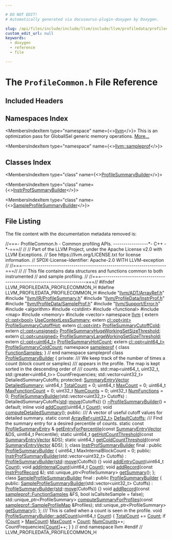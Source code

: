 ```yaml
---

# DO NOT EDIT!
# Automatically generated via docusaurus-plugin-doxygen by Doxygen.

slug: /api/files/include/include/llvm/include/llvm/profiledata/profilecommon-h
custom_edit_url: null
keywords:
  - doxygen
  - reference
  - file

---
```





# The `ProfileCommon.h` File Reference

<DoxygenPage pluginConfig={pluginConfig}>



## Included Headers

<IncludesList>
<IncludesListItem
  filePath="llvm/ADT/ArrayRef.h"
  permalink="/docs/api/files/include/include/llvm/include/llvm/adt/arrayref-h"
  isLocal="true" />
<IncludesListItem
  filePath="llvm/IR/ProfileSummary.h"
  permalink="/docs/api/files/include/include/llvm/include/llvm/ir/profilesummary-h"
  isLocal="true" />
<IncludesListItem
  filePath="llvm/ProfileData/InstrProf.h"
  permalink="/docs/api/files/include/include/llvm/include/llvm/profiledata/instrprof-h"
  isLocal="true" />
<IncludesListItem
  filePath="llvm/ProfileData/SampleProf.h"
  permalink="/docs/api/files/include/include/llvm/include/llvm/profiledata/sampleprof-h"
  isLocal="true" />
<IncludesListItem
  filePath="llvm/Support/Error.h"
  permalink="/docs/api/files/include/include/llvm/include/llvm/support/error-h"
  isLocal="true" />
<IncludesListItem
  filePath="algorithm"
  permalink=""
  isLocal="false" />
<IncludesListItem
  filePath="cstdint"
  permalink=""
  isLocal="false" />
<IncludesListItem
  filePath="functional"
  permalink=""
  isLocal="false" />
<IncludesListItem
  filePath="map"
  permalink=""
  isLocal="false" />
<IncludesListItem
  filePath="memory"
  permalink=""
  isLocal="false" />
<IncludesListItem
  filePath="vector"
  permalink=""
  isLocal="false" />
</IncludesList>

## Namespaces Index

<MembersIndex>

<MembersIndexItem
  type="namespace"
  name={<><a href="/docs/api/namespaces/llvm">llvm</a></>}>
This is an optimization pass for GlobalISel generic memory operations. <a href="/docs/api/namespaces/llvm/#details">More...</a>
</MembersIndexItem>

<MembersIndexItem
  type="namespace"
  name={<><a href="/docs/api/namespaces/llvm/sampleprof">llvm::sampleprof</a></>}>
</MembersIndexItem>

</MembersIndex>

## Classes Index

<MembersIndex>

<MembersIndexItem
  type="class"
  name={<><a href="/docs/api/classes/llvm/profilesummarybuilder">ProfileSummaryBuilder</a></>}>
</MembersIndexItem>

<MembersIndexItem
  type="class"
  name={<><a href="/docs/api/classes/llvm/instrprofsummarybuilder">InstrProfSummaryBuilder</a></>}>
</MembersIndexItem>

<MembersIndexItem
  type="class"
  name={<><a href="/docs/api/classes/llvm/sampleprofilesummarybuilder">SampleProfileSummaryBuilder</a></>}>
</MembersIndexItem>

</MembersIndex>


## File Listing

The file content with the documentation metadata removed is:

<ProgramListing>

<Link id="l00001" /><CodeLine lineNumber="1"><Highlight kind="comment">//===- ProfileCommon.h - Common profiling APIs. -----------------&#42;- C++ -&#42;-===//</Highlight><Highlight kind="normal"></Highlight></CodeLine>
<Link id="l00002" /><CodeLine lineNumber="2"><Highlight kind="normal"></Highlight><Highlight kind="comment">//</Highlight><Highlight kind="normal"></Highlight></CodeLine>
<Link id="l00003" /><CodeLine lineNumber="3"><Highlight kind="normal"></Highlight><Highlight kind="comment">// Part of the LLVM Project, under the Apache License v2.0 with LLVM Exceptions.</Highlight><Highlight kind="normal"></Highlight></CodeLine>
<Link id="l00004" /><CodeLine lineNumber="4"><Highlight kind="normal"></Highlight><Highlight kind="comment">// See https://llvm.org/LICENSE.txt for license information.</Highlight><Highlight kind="normal"></Highlight></CodeLine>
<Link id="l00005" /><CodeLine lineNumber="5"><Highlight kind="normal"></Highlight><Highlight kind="comment">// SPDX-License-Identifier: Apache-2.0 WITH LLVM-exception</Highlight><Highlight kind="normal"></Highlight></CodeLine>
<Link id="l00006" /><CodeLine lineNumber="6"><Highlight kind="normal"></Highlight><Highlight kind="comment">//</Highlight><Highlight kind="normal"></Highlight></CodeLine>
<Link id="l00007" /><CodeLine lineNumber="7"><Highlight kind="normal"></Highlight><Highlight kind="comment">//===----------------------------------------------------------------------===//</Highlight><Highlight kind="normal"></Highlight></CodeLine>
<Link id="l00008" /><CodeLine lineNumber="8"><Highlight kind="normal"></Highlight><Highlight kind="comment">//</Highlight><Highlight kind="normal"></Highlight></CodeLine>
<Link id="l00009" /><CodeLine lineNumber="9"><Highlight kind="normal"></Highlight><Highlight kind="comment">// This file contains data structures and functions common to both instrumented</Highlight><Highlight kind="normal"></Highlight></CodeLine>
<Link id="l00010" /><CodeLine lineNumber="10"><Highlight kind="normal"></Highlight><Highlight kind="comment">// and sample profiling.</Highlight><Highlight kind="normal"></Highlight></CodeLine>
<Link id="l00011" /><CodeLine lineNumber="11"><Highlight kind="normal"></Highlight><Highlight kind="comment">//</Highlight><Highlight kind="normal"></Highlight></CodeLine>
<Link id="l00012" /><CodeLine lineNumber="12"><Highlight kind="normal"></Highlight><Highlight kind="comment">//===----------------------------------------------------------------------===//</Highlight><Highlight kind="normal"></Highlight></CodeLine>
<Link id="l00013" /><CodeLine lineNumber="13"><Highlight kind="normal"></Highlight></CodeLine>
<Link id="l00014" /><CodeLine lineNumber="14"><Highlight kind="normal"></Highlight><Highlight kind="preprocessor">#ifndef LLVM&#95;PROFILEDATA&#95;PROFILECOMMON&#95;H</Highlight><Highlight kind="normal"></Highlight></CodeLine>
<Link id="l00015" /><CodeLine lineNumber="15"><Highlight kind="normal"></Highlight><Highlight kind="preprocessor">#define LLVM&#95;PROFILEDATA&#95;PROFILECOMMON&#95;H</Highlight><Highlight kind="normal"></Highlight></CodeLine>
<Link id="l00016" /><CodeLine lineNumber="16"><Highlight kind="normal"></Highlight></CodeLine>
<Link id="l00017" /><CodeLine lineNumber="17"><Highlight kind="normal"></Highlight><Highlight kind="preprocessor">#include &quot;<a href="/docs/api/files/include/include/llvm/include/llvm/adt/arrayref-h">llvm/ADT/ArrayRef.h</a>&quot;</Highlight><Highlight kind="normal"></Highlight></CodeLine>
<Link id="l00018" /><CodeLine lineNumber="18"><Highlight kind="normal"></Highlight><Highlight kind="preprocessor">#include &quot;<a href="/docs/api/files/include/include/llvm/include/llvm/ir/profilesummary-h">llvm/IR/ProfileSummary.h</a>&quot;</Highlight><Highlight kind="normal"></Highlight></CodeLine>
<Link id="l00019" /><CodeLine lineNumber="19"><Highlight kind="normal"></Highlight><Highlight kind="preprocessor">#include &quot;<a href="/docs/api/files/include/include/llvm/include/llvm/profiledata/instrprof-h">llvm/ProfileData/InstrProf.h</a>&quot;</Highlight><Highlight kind="normal"></Highlight></CodeLine>
<Link id="l00020" /><CodeLine lineNumber="20"><Highlight kind="normal"></Highlight><Highlight kind="preprocessor">#include &quot;<a href="/docs/api/files/include/include/llvm/include/llvm/profiledata/sampleprof-h">llvm/ProfileData/SampleProf.h</a>&quot;</Highlight><Highlight kind="normal"></Highlight></CodeLine>
<Link id="l00021" /><CodeLine lineNumber="21"><Highlight kind="normal"></Highlight><Highlight kind="preprocessor">#include &quot;<a href="/docs/api/files/include/include/llvm/include/llvm/support/error-h">llvm/Support/Error.h</a>&quot;</Highlight><Highlight kind="normal"></Highlight></CodeLine>
<Link id="l00022" /><CodeLine lineNumber="22"><Highlight kind="normal"></Highlight><Highlight kind="preprocessor">#include &lt;algorithm&gt;</Highlight><Highlight kind="normal"></Highlight></CodeLine>
<Link id="l00023" /><CodeLine lineNumber="23"><Highlight kind="normal"></Highlight><Highlight kind="preprocessor">#include &lt;cstdint&gt;</Highlight><Highlight kind="normal"></Highlight></CodeLine>
<Link id="l00024" /><CodeLine lineNumber="24"><Highlight kind="normal"></Highlight><Highlight kind="preprocessor">#include &lt;functional&gt;</Highlight><Highlight kind="normal"></Highlight></CodeLine>
<Link id="l00025" /><CodeLine lineNumber="25"><Highlight kind="normal"></Highlight><Highlight kind="preprocessor">#include &lt;map&gt;</Highlight><Highlight kind="normal"></Highlight></CodeLine>
<Link id="l00026" /><CodeLine lineNumber="26"><Highlight kind="normal"></Highlight><Highlight kind="preprocessor">#include &lt;memory&gt;</Highlight><Highlight kind="normal"></Highlight></CodeLine>
<Link id="l00027" /><CodeLine lineNumber="27"><Highlight kind="normal"></Highlight><Highlight kind="preprocessor">#include &lt;vector&gt;</Highlight><Highlight kind="normal"></Highlight></CodeLine>
<Link id="l00028" /><CodeLine lineNumber="28"><Highlight kind="normal"></Highlight></CodeLine>
<Link id="l00029" /><CodeLine lineNumber="29"><Highlight kind="normal"></Highlight><Highlight kind="keyword">namespace </Highlight><Highlight kind="normal"><a href="/docs/api/namespaces/llvm">llvm</a> &#123;</Highlight></CodeLine>
<Link id="l00030" /><CodeLine lineNumber="30"><Highlight kind="normal"></Highlight></CodeLine>
<Link id="l00031" /><CodeLine lineNumber="31"><Highlight kind="normal"></Highlight><Highlight kind="keyword">extern</Highlight><Highlight kind="normal"> <a href="/docs/api/classes/llvm/cl/opt">cl::opt&lt;bool&gt;</a> <a href="/docs/api/namespaces/llvm/#a37af40e7dd3519c08eae50c32e923b36">UseContextLessSummary</a>;</Highlight></CodeLine>
<Link id="l00032" /><CodeLine lineNumber="32"><Highlight kind="normal"></Highlight><Highlight kind="keyword">extern</Highlight><Highlight kind="normal"> <a href="/docs/api/classes/llvm/cl/opt">cl::opt&lt;int&gt;</a> <a href="/docs/api/namespaces/llvm/#ab8c5449d8525fb94dfca2cde6ae665d9">ProfileSummaryCutoffHot</a>;</Highlight></CodeLine>
<Link id="l00033" /><CodeLine lineNumber="33"><Highlight kind="normal"></Highlight><Highlight kind="keyword">extern</Highlight><Highlight kind="normal"> <a href="/docs/api/classes/llvm/cl/opt">cl::opt&lt;int&gt;</a> <a href="/docs/api/namespaces/llvm/#a9643b788b4bd56054af2148a53cafe0d">ProfileSummaryCutoffCold</a>;</Highlight></CodeLine>
<Link id="l00034" /><CodeLine lineNumber="34"><Highlight kind="normal"></Highlight><Highlight kind="keyword">extern</Highlight><Highlight kind="normal"> <a href="/docs/api/classes/llvm/cl/opt">cl::opt&lt;unsigned&gt;</a> <a href="/docs/api/namespaces/llvm/#af71f7934acd17c59c5109ec87400c57f">ProfileSummaryHugeWorkingSetSizeThreshold</a>;</Highlight></CodeLine>
<Link id="l00035" /><CodeLine lineNumber="35"><Highlight kind="normal"></Highlight><Highlight kind="keyword">extern</Highlight><Highlight kind="normal"> <a href="/docs/api/classes/llvm/cl/opt">cl::opt&lt;unsigned&gt;</a> <a href="/docs/api/namespaces/llvm/#aa2411164bf7e25a140b5c29faa5c1a9f">ProfileSummaryLargeWorkingSetSizeThreshold</a>;</Highlight></CodeLine>
<Link id="l00036" /><CodeLine lineNumber="36"><Highlight kind="normal"></Highlight><Highlight kind="keyword">extern</Highlight><Highlight kind="normal"> <a href="/docs/api/classes/llvm/cl/opt">cl::opt&lt;uint64&#95;t&gt;</a> <a href="/docs/api/namespaces/llvm/#a25ffc729a5833631efdbd68b2b6ba6ff">ProfileSummaryHotCount</a>;</Highlight></CodeLine>
<Link id="l00037" /><CodeLine lineNumber="37"><Highlight kind="normal"></Highlight><Highlight kind="keyword">extern</Highlight><Highlight kind="normal"> <a href="/docs/api/classes/llvm/cl/opt">cl::opt&lt;uint64&#95;t&gt;</a> <a href="/docs/api/namespaces/llvm/#a44e9929ed54f9a66fca59802c657c629">ProfileSummaryColdCount</a>;</Highlight></CodeLine>
<Link id="l00038" /><CodeLine lineNumber="38"><Highlight kind="normal"></Highlight></CodeLine>
<Link id="l00039" /><CodeLine lineNumber="39"><Highlight kind="normal"></Highlight><Highlight kind="keyword">namespace </Highlight><Highlight kind="normal"><a href="/docs/api/namespaces/llvm/sampleprof">sampleprof</a> &#123;</Highlight></CodeLine>
<Link id="l00040" /><CodeLine lineNumber="40"><Highlight kind="normal"></Highlight></CodeLine>
<Link id="l00041" /><CodeLine lineNumber="41"><Highlight kind="normal"></Highlight><Highlight kind="keyword">class </Highlight><Highlight kind="normal"><a href="/docs/api/classes/llvm/sampleprof/functionsamples">FunctionSamples</a>;</Highlight></CodeLine>
<Link id="l00042" /><CodeLine lineNumber="42"><Highlight kind="normal"></Highlight></CodeLine>
<Link id="l00043" /><CodeLine lineNumber="43"><Highlight kind="normal">&#125; </Highlight><Highlight kind="comment">// end namespace sampleprof</Highlight><Highlight kind="normal"></Highlight></CodeLine>
<Link id="l00044" /><CodeLine lineNumber="44"><Highlight kind="normal"></Highlight></CodeLine>
<Link id="l00045" /><CodeLine lineNumber="45" lineLink="/docs/api/classes/llvm/profilesummarybuilder"><Highlight kind="normal"></Highlight><Highlight kind="keyword">class </Highlight><Highlight kind="normal"><a href="/docs/api/classes/llvm/profilesummarybuilder/#ab24fb220148ef06233b2609976f3da9e">ProfileSummaryBuilder</a> &#123;</Highlight></CodeLine>
<Link id="l00046" /><CodeLine lineNumber="46"><Highlight kind="normal"></Highlight><Highlight kind="keyword">private</Highlight><Highlight kind="normal">:</Highlight><Highlight kind="comment"></Highlight></CodeLine>
<Link id="l00047" /><CodeLine lineNumber="47"><Highlight kind="comment">  /// We keep track of the number of times a count (block count or samples)</Highlight></CodeLine>
<Link id="l00048" /><CodeLine lineNumber="48"><Highlight kind="comment">  /// appears in the profile. The map is kept sorted in the descending order of</Highlight></CodeLine>
<Link id="l00049" /><CodeLine lineNumber="49"><Highlight kind="comment">  /// counts.</Highlight><Highlight kind="normal"></Highlight></CodeLine>
<Link id="l00050" /><CodeLine lineNumber="50"><Highlight kind="normal">  std::map&lt;uint64&#95;t, uint32&#95;t, std::greater&lt;uint64&#95;t&gt;&gt; CountFrequencies;</Highlight></CodeLine>
<Link id="l00051" /><CodeLine lineNumber="51"><Highlight kind="normal">  std::vector&lt;uint32&#95;t&gt; DetailedSummaryCutoffs;</Highlight></CodeLine>
<Link id="l00052" /><CodeLine lineNumber="52"><Highlight kind="normal"></Highlight></CodeLine>
<Link id="l00053" /><CodeLine lineNumber="53"><Highlight kind="normal"></Highlight><Highlight kind="keyword">protected</Highlight><Highlight kind="normal">:</Highlight></CodeLine>
<Link id="l00054" /><CodeLine lineNumber="54" lineLink="/docs/api/classes/llvm/profilesummarybuilder/#ad028b48e4b5b572a4d192042c467ac80"><Highlight kind="normal">  <a href="/docs/api/namespaces/llvm/#ad9c07a9deae5d8875d689410d756168d">SummaryEntryVector</a> <a href="/docs/api/classes/llvm/profilesummarybuilder/#ad028b48e4b5b572a4d192042c467ac80">DetailedSummary</a>;</Highlight></CodeLine>
<Link id="l00055" /><CodeLine lineNumber="55" lineLink="/docs/api/classes/llvm/profilesummarybuilder/#a9f4b516c5122d851880c9e1f2cf59520"><Highlight kind="normal">  uint64&#95;t <a href="/docs/api/classes/llvm/profilesummarybuilder/#a9f4b516c5122d851880c9e1f2cf59520">TotalCount</a> = 0;</Highlight></CodeLine>
<Link id="l00056" /><CodeLine lineNumber="56" lineLink="/docs/api/classes/llvm/profilesummarybuilder/#a1680e5f0b03a6e19ab4b9043a2db4c56"><Highlight kind="normal">  uint64&#95;t <a href="/docs/api/classes/llvm/profilesummarybuilder/#a1680e5f0b03a6e19ab4b9043a2db4c56">MaxCount</a> = 0;</Highlight></CodeLine>
<Link id="l00057" /><CodeLine lineNumber="57" lineLink="/docs/api/classes/llvm/profilesummarybuilder/#a72a11c11194d7fa532931fa9421c7021"><Highlight kind="normal">  uint64&#95;t <a href="/docs/api/classes/llvm/profilesummarybuilder/#a72a11c11194d7fa532931fa9421c7021">MaxFunctionCount</a> = 0;</Highlight></CodeLine>
<Link id="l00058" /><CodeLine lineNumber="58" lineLink="/docs/api/classes/llvm/profilesummarybuilder/#adf42bc6121e00b01b160019b4761c546"><Highlight kind="normal">  uint32&#95;t <a href="/docs/api/classes/llvm/profilesummarybuilder/#adf42bc6121e00b01b160019b4761c546">NumCounts</a> = 0;</Highlight></CodeLine>
<Link id="l00059" /><CodeLine lineNumber="59" lineLink="/docs/api/classes/llvm/profilesummarybuilder/#ac145bd9c0722766b91ad79062cb1028f"><Highlight kind="normal">  uint32&#95;t <a href="/docs/api/classes/llvm/profilesummarybuilder/#ac145bd9c0722766b91ad79062cb1028f">NumFunctions</a> = 0;</Highlight></CodeLine>
<Link id="l00060" /><CodeLine lineNumber="60"><Highlight kind="normal"></Highlight></CodeLine>
<Link id="l00061" /><CodeLine lineNumber="61" lineLink="/docs/api/classes/llvm/profilesummarybuilder/#ab24fb220148ef06233b2609976f3da9e"><Highlight kind="normal">  <a href="/docs/api/classes/llvm/profilesummarybuilder/#ab24fb220148ef06233b2609976f3da9e">ProfileSummaryBuilder</a>(std::vector&lt;uint32&#95;t&gt; Cutoffs)</Highlight></CodeLine>
<Link id="l00062" /><CodeLine lineNumber="62"><Highlight kind="normal">      : DetailedSummaryCutoffs(<a href="/docs/api/namespaces/std">std</a>::<a href="/docs/api/namespaces/llvm/#abfc9c7ecf70f66901e439f7c04ef3dbb">move</a>(Cutoffs)) &#123;&#125;</Highlight></CodeLine>
<Link id="l00063" /><CodeLine lineNumber="63" lineLink="/docs/api/classes/llvm/profilesummarybuilder/#a47cb5566f491d0c18288b3e55ff1dc3b"><Highlight kind="normal">  <a href="/docs/api/classes/llvm/profilesummarybuilder/#a47cb5566f491d0c18288b3e55ff1dc3b">~ProfileSummaryBuilder</a>() = </Highlight><Highlight kind="keywordflow">default</Highlight><Highlight kind="normal">;</Highlight></CodeLine>
<Link id="l00064" /><CodeLine lineNumber="64"><Highlight kind="normal"></Highlight></CodeLine>
<Link id="l00065" /><CodeLine lineNumber="65"><Highlight kind="normal">  </Highlight><Highlight kind="keyword">inline</Highlight><Highlight kind="normal"> </Highlight><Highlight kind="keywordtype">void</Highlight><Highlight kind="normal"> <a href="/docs/api/classes/llvm/profilesummarybuilder/#a28089a7d5a36c764dfe33f9f44b47d87">addCount</a>(uint64&#95;t <a href="/docs/api/namespaces/llvm/#a845e08be4b0320d66901a66b0c0e9509">Count</a>);</Highlight></CodeLine>
<Link id="l00066" /><CodeLine lineNumber="66"><Highlight kind="normal">  </Highlight><Highlight kind="keywordtype">void</Highlight><Highlight kind="normal"> <a href="/docs/api/classes/llvm/profilesummarybuilder/#a0cf99f7dc09e330137cb10a3a42c12b3">computeDetailedSummary</a>();</Highlight></CodeLine>
<Link id="l00067" /><CodeLine lineNumber="67"><Highlight kind="normal"></Highlight></CodeLine>
<Link id="l00068" /><CodeLine lineNumber="68"><Highlight kind="normal"></Highlight><Highlight kind="keyword">public</Highlight><Highlight kind="normal">:</Highlight><Highlight kind="comment"></Highlight></CodeLine>
<Link id="l00069" /><CodeLine lineNumber="69"><Highlight kind="comment">  /// A vector of useful cutoff values for detailed summary.</Highlight><Highlight kind="normal"></Highlight></CodeLine>
<Link id="l00070" /><CodeLine lineNumber="70" lineLink="/docs/api/classes/llvm/profilesummarybuilder/#a9b2e51220aabb88a132d3bc8fbdf5a66"><Highlight kind="normal">  </Highlight><Highlight kind="keyword">static</Highlight><Highlight kind="normal"> </Highlight><Highlight kind="keyword">const</Highlight><Highlight kind="normal"> <a href="/docs/api/classes/llvm/arrayref">ArrayRef&lt;uint32&#95;t&gt;</a> <a href="/docs/api/classes/llvm/profilesummarybuilder/#a9b2e51220aabb88a132d3bc8fbdf5a66">DefaultCutoffs</a>;</Highlight></CodeLine>
<Link id="l00071" /><CodeLine lineNumber="71"><Highlight kind="normal"></Highlight><Highlight kind="comment"></Highlight></CodeLine>
<Link id="l00072" /><CodeLine lineNumber="72"><Highlight kind="comment">  /// Find the summary entry for a desired percentile of counts.</Highlight><Highlight kind="normal"></Highlight></CodeLine>
<Link id="l00073" /><CodeLine lineNumber="73"><Highlight kind="normal">  </Highlight><Highlight kind="keyword">static</Highlight><Highlight kind="normal"> </Highlight><Highlight kind="keyword">const</Highlight><Highlight kind="normal"> <a href="/docs/api/structs/llvm/profilesummaryentry">ProfileSummaryEntry</a> &amp;</Highlight></CodeLine>
<Link id="l00074" /><CodeLine lineNumber="74"><Highlight kind="normal">  <a href="/docs/api/classes/llvm/profilesummarybuilder/#a2dfdd1a19e144d5bda3e85eed520c036">getEntryForPercentile</a>(</Highlight><Highlight kind="keyword">const</Highlight><Highlight kind="normal"> <a href="/docs/api/namespaces/llvm/#ad9c07a9deae5d8875d689410d756168d">SummaryEntryVector</a> &amp;DS, uint64&#95;t Percentile);</Highlight></CodeLine>
<Link id="l00075" /><CodeLine lineNumber="75"><Highlight kind="normal">  </Highlight><Highlight kind="keyword">static</Highlight><Highlight kind="normal"> uint64&#95;t <a href="/docs/api/classes/llvm/profilesummarybuilder/#ad9f81ccf878be56999d549123f628a9a">getHotCountThreshold</a>(</Highlight><Highlight kind="keyword">const</Highlight><Highlight kind="normal"> <a href="/docs/api/namespaces/llvm/#ad9c07a9deae5d8875d689410d756168d">SummaryEntryVector</a> &amp;DS);</Highlight></CodeLine>
<Link id="l00076" /><CodeLine lineNumber="76"><Highlight kind="normal">  </Highlight><Highlight kind="keyword">static</Highlight><Highlight kind="normal"> uint64&#95;t <a href="/docs/api/classes/llvm/profilesummarybuilder/#ada15196a850a1aba577e73e5f29b14d9">getColdCountThreshold</a>(</Highlight><Highlight kind="keyword">const</Highlight><Highlight kind="normal"> <a href="/docs/api/namespaces/llvm/#ad9c07a9deae5d8875d689410d756168d">SummaryEntryVector</a> &amp;DS);</Highlight></CodeLine>
<Link id="l00077" /><CodeLine lineNumber="77"><Highlight kind="normal">&#125;;</Highlight></CodeLine>
<Link id="l00078" /><CodeLine lineNumber="78"><Highlight kind="normal"></Highlight></CodeLine>
<Link id="l00079" /><CodeLine lineNumber="79" lineLink="/docs/api/classes/llvm/instrprofsummarybuilder"><Highlight kind="normal"></Highlight><Highlight kind="keyword">class </Highlight><Highlight kind="normal"><a href="/docs/api/classes/llvm/instrprofsummarybuilder/#ae8747e71b83f766bb1c7105a0e89bf07">InstrProfSummaryBuilder</a> final : </Highlight><Highlight kind="keyword">public</Highlight><Highlight kind="normal"> <a href="/docs/api/classes/llvm/profilesummarybuilder/#ab24fb220148ef06233b2609976f3da9e">ProfileSummaryBuilder</a> &#123;</Highlight></CodeLine>
<Link id="l00080" /><CodeLine lineNumber="80"><Highlight kind="normal">  uint64&#95;t MaxInternalBlockCount = 0;</Highlight></CodeLine>
<Link id="l00081" /><CodeLine lineNumber="81"><Highlight kind="normal"></Highlight></CodeLine>
<Link id="l00082" /><CodeLine lineNumber="82"><Highlight kind="normal"></Highlight><Highlight kind="keyword">public</Highlight><Highlight kind="normal">:</Highlight></CodeLine>
<Link id="l00083" /><CodeLine lineNumber="83" lineLink="/docs/api/classes/llvm/instrprofsummarybuilder/#ae8747e71b83f766bb1c7105a0e89bf07"><Highlight kind="normal">  <a href="/docs/api/classes/llvm/instrprofsummarybuilder/#ae8747e71b83f766bb1c7105a0e89bf07">InstrProfSummaryBuilder</a>(std::vector&lt;uint32&#95;t&gt; Cutoffs)</Highlight></CodeLine>
<Link id="l00084" /><CodeLine lineNumber="84"><Highlight kind="normal">      : <a href="/docs/api/classes/llvm/profilesummarybuilder/#ab24fb220148ef06233b2609976f3da9e">ProfileSummaryBuilder</a>(<a href="/docs/api/namespaces/std">std</a>::<a href="/docs/api/namespaces/llvm/#abfc9c7ecf70f66901e439f7c04ef3dbb">move</a>(Cutoffs)) &#123;&#125;</Highlight></CodeLine>
<Link id="l00085" /><CodeLine lineNumber="85"><Highlight kind="normal"></Highlight></CodeLine>
<Link id="l00086" /><CodeLine lineNumber="86"><Highlight kind="normal">  </Highlight><Highlight kind="keywordtype">void</Highlight><Highlight kind="normal"> <a href="/docs/api/classes/llvm/instrprofsummarybuilder/#ad877eb5253ae859efe7aef03e4c54e55">addEntryCount</a>(uint64&#95;t <a href="/docs/api/namespaces/llvm/#a845e08be4b0320d66901a66b0c0e9509">Count</a>);</Highlight></CodeLine>
<Link id="l00087" /><CodeLine lineNumber="87"><Highlight kind="normal">  </Highlight><Highlight kind="keywordtype">void</Highlight><Highlight kind="normal"> <a href="/docs/api/classes/llvm/instrprofsummarybuilder/#a2002e9c0d71251ac2410f38173a383ca">addInternalCount</a>(uint64&#95;t <a href="/docs/api/namespaces/llvm/#a845e08be4b0320d66901a66b0c0e9509">Count</a>);</Highlight></CodeLine>
<Link id="l00088" /><CodeLine lineNumber="88"><Highlight kind="normal"></Highlight></CodeLine>
<Link id="l00089" /><CodeLine lineNumber="89"><Highlight kind="normal">  </Highlight><Highlight kind="keywordtype">void</Highlight><Highlight kind="normal"> <a href="/docs/api/classes/llvm/instrprofsummarybuilder/#aa99a638f9bdb5ab1005ba66d099cbd44">addRecord</a>(</Highlight><Highlight kind="keyword">const</Highlight><Highlight kind="normal"> <a href="/docs/api/structs/llvm/instrprofrecord">InstrProfRecord</a> &amp;);</Highlight></CodeLine>
<Link id="l00090" /><CodeLine lineNumber="90"><Highlight kind="normal">  std::unique&#95;ptr&lt;ProfileSummary&gt; <a href="/docs/api/classes/llvm/instrprofsummarybuilder/#a3d13ddc46d3f3bb1f92b191513008e5a">getSummary</a>();</Highlight></CodeLine>
<Link id="l00091" /><CodeLine lineNumber="91"><Highlight kind="normal">&#125;;</Highlight></CodeLine>
<Link id="l00092" /><CodeLine lineNumber="92"><Highlight kind="normal"></Highlight></CodeLine>
<Link id="l00093" /><CodeLine lineNumber="93" lineLink="/docs/api/classes/llvm/sampleprofilesummarybuilder"><Highlight kind="normal"></Highlight><Highlight kind="keyword">class </Highlight><Highlight kind="normal"><a href="/docs/api/classes/llvm/sampleprofilesummarybuilder/#abbfb3ab120a9cd59c8404b7065230d55">SampleProfileSummaryBuilder</a> final : </Highlight><Highlight kind="keyword">public</Highlight><Highlight kind="normal"> <a href="/docs/api/classes/llvm/profilesummarybuilder/#ab24fb220148ef06233b2609976f3da9e">ProfileSummaryBuilder</a> &#123;</Highlight></CodeLine>
<Link id="l00094" /><CodeLine lineNumber="94"><Highlight kind="normal"></Highlight><Highlight kind="keyword">public</Highlight><Highlight kind="normal">:</Highlight></CodeLine>
<Link id="l00095" /><CodeLine lineNumber="95" lineLink="/docs/api/classes/llvm/sampleprofilesummarybuilder/#abbfb3ab120a9cd59c8404b7065230d55"><Highlight kind="normal">  <a href="/docs/api/classes/llvm/sampleprofilesummarybuilder/#abbfb3ab120a9cd59c8404b7065230d55">SampleProfileSummaryBuilder</a>(std::vector&lt;uint32&#95;t&gt; Cutoffs)</Highlight></CodeLine>
<Link id="l00096" /><CodeLine lineNumber="96"><Highlight kind="normal">      : <a href="/docs/api/classes/llvm/profilesummarybuilder/#ab24fb220148ef06233b2609976f3da9e">ProfileSummaryBuilder</a>(<a href="/docs/api/namespaces/std">std</a>::<a href="/docs/api/namespaces/llvm/#abfc9c7ecf70f66901e439f7c04ef3dbb">move</a>(Cutoffs)) &#123;&#125;</Highlight></CodeLine>
<Link id="l00097" /><CodeLine lineNumber="97"><Highlight kind="normal"></Highlight></CodeLine>
<Link id="l00098" /><CodeLine lineNumber="98"><Highlight kind="normal">  </Highlight><Highlight kind="keywordtype">void</Highlight><Highlight kind="normal"> <a href="/docs/api/classes/llvm/sampleprofilesummarybuilder/#ab20d61c84972c3e0c411adb569076d78">addRecord</a>(</Highlight><Highlight kind="keyword">const</Highlight><Highlight kind="normal"> <a href="/docs/api/classes/llvm/sampleprof/functionsamples">sampleprof::FunctionSamples</a> &amp;FS,</Highlight></CodeLine>
<Link id="l00099" /><CodeLine lineNumber="99"><Highlight kind="normal">                 </Highlight><Highlight kind="keywordtype">bool</Highlight><Highlight kind="normal"> isCallsiteSample = </Highlight><Highlight kind="keyword">false</Highlight><Highlight kind="normal">);</Highlight></CodeLine>
<Link id="l00100" /><CodeLine lineNumber="100"><Highlight kind="normal">  std::unique&#95;ptr&lt;ProfileSummary&gt;</Highlight></CodeLine>
<Link id="l00101" /><CodeLine lineNumber="101"><Highlight kind="normal">  <a href="/docs/api/classes/llvm/sampleprofilesummarybuilder/#aa77c45e5b6c316812092a7e8a1e30143">computeSummaryForProfiles</a>(</Highlight><Highlight kind="keyword">const</Highlight><Highlight kind="normal"> <a href="/docs/api/classes/llvm/sampleprof/sampleprofilemap">sampleprof::SampleProfileMap</a> &amp;Profiles);</Highlight></CodeLine>
<Link id="l00102" /><CodeLine lineNumber="102"><Highlight kind="normal">  std::unique&#95;ptr&lt;ProfileSummary&gt; <a href="/docs/api/classes/llvm/sampleprofilesummarybuilder/#a1398195ea49701192f046b104172c2db">getSummary</a>();</Highlight></CodeLine>
<Link id="l00103" /><CodeLine lineNumber="103"><Highlight kind="normal">&#125;;</Highlight></CodeLine>
<Link id="l00104" /><CodeLine lineNumber="104"><Highlight kind="normal"></Highlight><Highlight kind="comment"></Highlight></CodeLine>
<Link id="l00105" /><CodeLine lineNumber="105"><Highlight kind="comment">/// This is called when a count is seen in the profile.</Highlight><Highlight kind="normal"></Highlight></CodeLine>
<Link id="l00106" /><CodeLine lineNumber="106" lineLink="/docs/api/classes/llvm/profilesummarybuilder/#a28089a7d5a36c764dfe33f9f44b47d87"><Highlight kind="normal"></Highlight><Highlight kind="keywordtype">void</Highlight><Highlight kind="normal"> <a href="/docs/api/classes/llvm/profilesummarybuilder/#a28089a7d5a36c764dfe33f9f44b47d87">ProfileSummaryBuilder::addCount</a>(uint64&#95;t <a href="/docs/api/namespaces/llvm/#a845e08be4b0320d66901a66b0c0e9509">Count</a>) &#123;</Highlight></CodeLine>
<Link id="l00107" /><CodeLine lineNumber="107"><Highlight kind="normal">  <a href="/docs/api/classes/llvm/profilesummarybuilder/#a9f4b516c5122d851880c9e1f2cf59520">TotalCount</a> += <a href="/docs/api/namespaces/llvm/#a845e08be4b0320d66901a66b0c0e9509">Count</a>;</Highlight></CodeLine>
<Link id="l00108" /><CodeLine lineNumber="108"><Highlight kind="normal">  </Highlight><Highlight kind="keywordflow">if</Highlight><Highlight kind="normal"> (<a href="/docs/api/namespaces/llvm/#a845e08be4b0320d66901a66b0c0e9509">Count</a> &gt; <a href="/docs/api/classes/llvm/profilesummarybuilder/#a1680e5f0b03a6e19ab4b9043a2db4c56">MaxCount</a>)</Highlight></CodeLine>
<Link id="l00109" /><CodeLine lineNumber="109"><Highlight kind="normal">    <a href="/docs/api/classes/llvm/profilesummarybuilder/#a1680e5f0b03a6e19ab4b9043a2db4c56">MaxCount</a> = <a href="/docs/api/namespaces/llvm/#a845e08be4b0320d66901a66b0c0e9509">Count</a>;</Highlight></CodeLine>
<Link id="l00110" /><CodeLine lineNumber="110"><Highlight kind="normal">  <a href="/docs/api/classes/llvm/profilesummarybuilder/#adf42bc6121e00b01b160019b4761c546">NumCounts</a>++;</Highlight></CodeLine>
<Link id="l00111" /><CodeLine lineNumber="111"><Highlight kind="normal">  CountFrequencies&#91;<a href="/docs/api/namespaces/llvm/#a845e08be4b0320d66901a66b0c0e9509">Count</a>&#93;++;</Highlight></CodeLine>
<Link id="l00112" /><CodeLine lineNumber="112"><Highlight kind="normal">&#125;</Highlight></CodeLine>
<Link id="l00113" /><CodeLine lineNumber="113"><Highlight kind="normal"></Highlight></CodeLine>
<Link id="l00114" /><CodeLine lineNumber="114"><Highlight kind="normal">&#125; </Highlight><Highlight kind="comment">// end namespace llvm</Highlight><Highlight kind="normal"></Highlight></CodeLine>
<Link id="l00115" /><CodeLine lineNumber="115"><Highlight kind="normal"></Highlight></CodeLine>
<Link id="l00116" /><CodeLine lineNumber="116"><Highlight kind="normal"></Highlight><Highlight kind="preprocessor">#endif </Highlight><Highlight kind="comment">// LLVM&#95;PROFILEDATA&#95;PROFILECOMMON&#95;H</Highlight><Highlight kind="normal"></Highlight></CodeLine>

</ProgramListing>

</DoxygenPage>
